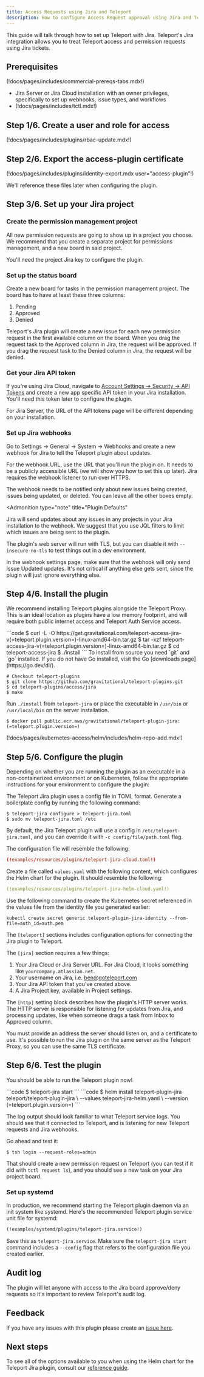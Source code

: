 ```yaml
---
title: Access Requests using Jira and Teleport
description: How to configure Access Request approval using Jira and Teleport
---
```


This guide will talk through how to set up Teleport with Jira. Teleport's Jira
integration allows you to treat Teleport access and permission requests using
Jira tickets.

## Prerequisites

(!docs/pages/includes/commercial-prereqs-tabs.mdx!)

- Jira Server or Jira Cloud installation with an owner privileges, specifically
  to set up webhooks, issue types, and workflows
- (!docs/pages/includes/tctl.mdx!)

## Step 1/6. Create a user and role for access

(!docs/pages/includes/plugins/rbac-update.mdx!)

## Step 2/6. Export the access-plugin certificate

(!docs/pages/includes/plugins/identity-export.mdx user="access-plugin"!)

We'll reference these files later when configuring the plugin.

## Step 3/6. Set up your Jira project

### Create the permission management project

All new permission requests are going to show up in a project you choose. We recommend that you create a separate project for permissions management, and a new board in said project.

You'll need the project Jira key to configure the plugin.

### Set up the status board

Create a new board for tasks in the permission management project. The board has to have at least these three columns:

1. Pending
2. Approved
3. Denied

Teleport's Jira plugin will create a new issue for each new permission request in the first available column on the board. When you drag the request task to the Approved column in Jira, the request will be approved. If you drag the request task to the Denied column in Jira, the request will be denied.

### Get your Jira API token

If you're using Jira Cloud, navigate to [Account Settings → Security → API Tokens](https://id.atlassian.com/manage-profile/security/api-tokens) and create a new app specific API token in your Jira installation. You'll need this token later to configure the plugin.

For Jira Server, the URL of the API tokens page will be different depending on your installation.

### Set up Jira webhooks

Go to Settings → General → System → Webhooks and create a new webhook for Jira to tell the Teleport plugin about updates.

For the webhook URL, use the URL that you'll run the plugin on. It needs to be a publicly accessible URL (we will show you how to set this up later). Jira requires the webhook listener to run over HTTPS.

The webhook needs to be notified only about new issues being created, issues being updated, or deleted. You can leave all the other boxes empty.

<Admonition
  type="note"
  title="Plugin Defaults"
>
  Jira will send updates about any issues in any projects in your Jira installation to the webhook. We suggest that you use JQL filters to limit which issues are being sent to the plugin.

  The plugin's web server will run with TLS, but you can disable it with `--insecure-no-tls` to test things out in a dev environment.
</Admonition>

In the webhook settings page, make sure that the webhook will only send Issue Updated updates. It's not critical if anything else gets sent, since the plugin will just ignore everything else.

## Step 4/6. Install the plugin

We recommend installing Teleport plugins alongside the Teleport Proxy. This is an ideal
location as plugins have a low memory footprint, and will require both public internet access
and Teleport Auth Service access.

<Tabs>
<TabItem label="Download">
  ```code
  $ curl -L -O https://get.gravitational.com/teleport-access-jira-v(=teleport.plugin.version=)-linux-amd64-bin.tar.gz
  $ tar -xzf teleport-access-jira-v(=teleport.plugin.version=)-linux-amd64-bin.tar.gz
  $ cd teleport-access-jira
  $ ./install
  ```
</TabItem>
<TabItem label="From Source">
  To install from source you need `git` and `go` installed. If you do not have Go installed, visit the Go [downloads page](https://go.dev/dl/).

  ```code
  # Checkout teleport-plugins
  $ git clone https://github.com/gravitational/teleport-plugins.git
  $ cd teleport-plugins/access/jira
  $ make
  ```
Run `./install` from `teleport-jira` or place the executable in `/usr/bin` or `/usr/local/bin` on the server installation.
</TabItem>
<TabItem label="Docker">
  ```code
  $ docker pull public.ecr.aws/gravitational/teleport-plugin-jira:(=teleport.plugin.version=)
  ```
</TabItem>
<TabItem label="Helm Chart">
  (!docs/pages/kubernetes-access/helm/includes/helm-repo-add.mdx!)
</TabItem>
</Tabs>

## Step 5/6. Configure the plugin

Depending on whether you are running the plugin as an executable in a
non-containerized environment or on Kubernetes, follow the appropriate
instructions for your environment to configure the plugin: 

<Tabs>
<TabItem 
label="Executable" 
>

The Teleport Jira plugin uses a config file in TOML format. Generate a
boilerplate config by running the following command:

```code
$ teleport-jira configure > teleport-jira.toml
$ sudo mv teleport-jira.toml /etc
```

By default, the Jira Teleport plugin will use a config in
`/etc/teleport-jira.toml`, and you can override it with `-c
config/file/path.toml` flag.

The configuration file will resemble the following:

```toml
(!examples/resources/plugins/teleport-jira-cloud.toml!)
```
</TabItem>
<TabItem 
label="Helm Chart" 
>

Create a file called `values.yaml` with the following content, which configures
the Helm chart for the plugin. It should resemble the following:

```yaml
(!examples/resources/plugins/teleport-jira-helm-cloud.yaml!)
```

Use the following command to create the Kubernetes secret referenced in the
values file from the identity file you generated earlier:

```console
kubectl create secret generic teleport-plugin-jira-identity --from-file=auth_id=auth.pem
```
</TabItem>
</Tabs>

The `[teleport]` sections includes configuration options for connecting the Jira
plugin to Teleport.

The `[jira]` section requires a few things:

1. Your Jira Cloud or Jira Server URL. For Jira Cloud, it looks something like `yourcompany.atlassian.net`.
2. Your username on Jira, i.e. [ben@goteleport.com](mailto:ben@goteleport.com)
3. Your Jira API token that you've created above.
4. A Jira Project key, available in Project settings.

The `[http]` setting block describes how the plugin's HTTP server works. The HTTP server is responsible for listening for updates from Jira, and processing updates, like when someone drags a task from Inbox to Approved column.

You must provide an address the server should listen on, and a certificate to use. It's possible to
run the Jira plugin on the same server as the Teleport Proxy, so you can use the same TLS certificate.

## Step 6/6. Test the plugin

You should be able to run the Teleport plugin now!

<Tabs>
<TabItem label="Executable" scopes={["oss", "enterprise", "cloud"]}>
```code
$ teleport-jira start
```
</TabItem>
<TabItem label="Helm Chart" scopes={["oss", "enterprise", "cloud"]}>
```code
$ helm install teleport-plugin-jira teleport/teleport-plugin-jira \
  --values teleport-jira-helm.yaml \
  --version (=teleport.plugin.version=)
```
</TabItem>
</Tabs>

The log output should look familiar to what Teleport service logs. You should see that it connected to Teleport, and is listening for new Teleport requests and Jira webhooks.

Go ahead and test it:

```code
$ tsh login --request-roles=admin
```

That should create a new permission request on Teleport (you can test if it did with `tctl request ls`), and you should see a new task on your Jira project board.

### Set up systemd

In production, we recommend starting the Teleport plugin daemon via an init system like systemd.
Here's the recommended Teleport plugin service unit file for systemd:

```txt
(!examples/systemd/plugins/teleport-jira.service!)
```

Save this as `teleport-jira.service`. Make sure the `teleport-jira start` command includes a `--config` flag that refers to the configuration file you created earlier.

## Audit log

The plugin will let anyone with access to the Jira board approve/deny requests so it's
important to review Teleport's audit log.

## Feedback

If you have any issues with this plugin please create an [issue here](https://github.com/gravitational/teleport-plugins/issues/new).

## Next steps

To see all of the options available to you when using the Helm chart for the
Teleport Jira plugin, consult our [reference
guide](../../reference/helm-reference/teleport-plugin-jira.mdx).
